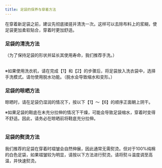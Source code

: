 ```yaml
---
title: 足袋的保养与穿着方法
---
```



在穿着新足袋之前，建议先彻底揉搓并清洗一次。这样可以去除布料上的浆糊，使足袋更加柔软贴合，穿着时更加舒适。

<Table 
  data={[
    {
      image: "https://ik.imagekit.io/dgfwhfvkn/tabi/d2VhcjAx_waifu2x_noise3_scale4x_FNLcRCpGR9.avif?updatedAt=1739617968037",
      description: `【1】将足袋的1/3部分向内折，用双手的大拇指横向拉伸2～3次。`
    },
    {
      image: "https://ik.imagekit.io/dgfwhfvkn/tabi/d2VhcjAy_waifu2x_noise3_scale4x_0zmi9B7DG.avif?updatedAt=1739617966761",
      description: `【2】用左右手的大拇指捏住折返部分，用力拉伸足袋，然后将脚尖穿入。这样穿着可以确保足袋的中心轴不偏移，使足部完美贴合。`
    },
    {
      image: "https://ik.imagekit.io/dgfwhfvkn/tabi/d2VhcjAz_waifu2x_noise3_scale4x_y-rvWCagN.avif?updatedAt=1739617964750",
      description: `【3】将整个脚穿入足袋后，用力向上拉足袋的后跟部分。`
    },
    {
      image: "https://ik.imagekit.io/dgfwhfvkn/tabi/d2VhcjA0_waifu2x_noise3_scale4x_4YGp-XFIoK.avif?updatedAt=1739617966743",
      description: `【4】将折返部分向上翻起。接着，将足袋背部的缝线（足袋中心的缝线）向大拇指方向拉伸，这样可以避免脚趾间的不适，同时防止足袋产生褶皱。`
    },
    {
      image: "https://ik.imagekit.io/dgfwhfvkn/tabi/d2VhcjA1_waifu2x_noise3_scale4x_aPsWZYPakW.avif?updatedAt=1739617965125",
      description: `【5】将脚跟放在榻榻米或地板上，脚尖抬起。（将脚呈直角时，跟腱会伸直，小腿肌肉会自然膨胀，从而使脚踝变细，更容易扣上足袋的金属扣。）从最下方的金属扣开始扣起。此时，请确保跟腱部位的布料完全内收并整理平整。`
    },
    {
      image: "https://ik.imagekit.io/dgfwhfvkn/tabi/d2VhcjA2_waifu2x_noise3_scale4x_8wl_4CSbW.avif?updatedAt=1739617968029",
      description: `【6】扣好所有金属扣后，将体重均匀分布在双脚上，使足袋与身体充分贴合。`
    }
  ]}
  columns={[
    {
      key: "image",
      label: "演示",
      type: "image",
    },
    {
      key: "description",
      label: "说明",
    }
  ]}
  client:visible
/>

### 足袋的清洗方法

（为了保持足袋的形状并延长其使用寿命，我们推荐手洗。）

<Table 
  data={[
    {
      image: "https://ik.imagekit.io/dgfwhfvkn/tabi/d2FzaDAx_waifu2x_noise3_scale4x_zQRKxSTcO.png?updatedAt=1739618660211",
      description: `【1】在污渍凝固之前，将足袋浸泡在加入洗涤剂的温水中一段时间。`
    },
    {
      image: "https://ik.imagekit.io/dgfwhfvkn/tabi/d2FzaDAy_waifu2x_noise3_scale4x_-kFT3xeNk.png?updatedAt=1739618660031",
      description: `【2】在鞋底污渍部位，轻轻涂抹固体肥皂。`
    },
    {
      image: "https://ik.imagekit.io/dgfwhfvkn/tabi/d2FzaDA0_waifu2x_noise3_scale4x_esa1vG4Og.png?updatedAt=1739618663754",
      description: `【3】彻底冲洗干净。（确保没有残留洗涤剂，并阴干以防止发黄。）`
    },
    {
      image: "https://ik.imagekit.io/dgfwhfvkn/tabi/d2FzaDA1_waifu2x_noise3_scale4x_FIfpQALFJ.png?updatedAt=1739618660462",
      description: `【4】用手挤干水分。切勿拧干，以免导致变形。请在阴凉处晾干。`
    }
  ]}
  columns={[
    {
      key: "image",
      label: "演示",
      type: "image",
      align: "center"
    },
    {
      key: "description",
      label: "说明",
      align: "start"
    }
  ]}
  client:visible
/>

※如果使用洗衣机，请在完成【1】和【2】的步骤后，将足袋放入洗衣袋中，选择手洗模式。请勿使用脱水功能。（脱水会导致缩水和变形。）

### 足袋的晾晒方法

晾晒时，请在足袋仍湿润的情况下，按以下【1】～【6】的顺序正面朝上阴干。

※如果足袋的鞋底在未充分拉伸的情况下干燥，可能会导致足袋缩水，穿着时变得不舒适。因此，请务必在晾晒前将鞋底充分拉伸。

<Table 
  data={[
    {
      image: "https://ik.imagekit.io/dgfwhfvkn/tabi/ZHJ5MDE_waifu2x_noise3_scale4x_-ob7ZoeDHe.avif?updatedAt=1739627665274",
      description: `【1】将鞋底横向拉伸。`
    },
    {
      image: "https://ik.imagekit.io/dgfwhfvkn/tabi/ZHJ5MDI_waifu2x_noise3_scale4x_ML3Mmd_C4.avif?updatedAt=1739627665279",
      description: `【2】抓住脚尖和脚跟，将鞋底纵向拉伸。`
    },
    {
      image: "https://ik.imagekit.io/dgfwhfvkn/tabi/ZHJ5MDM_waifu2x_noise3_scale4x_P6C44lI6O.avif?updatedAt=1739627658235",
      description: `【3】对齐并拉伸鞋面的缝线部分。`
    },
    {
      image: "https://ik.imagekit.io/dgfwhfvkn/tabi/ZHJ5MDQ_waifu2x_noise3_scale4x_VSid-V_Ry.avif?updatedAt=1739627659458",
      description: `【4】拉伸脚踝周围的部分。`
    },
    {
      image: "https://ik.imagekit.io/dgfwhfvkn/tabi/ZHJ5MDU_waifu2x_noise3_scale4x_y1DvgrFa6.avif?updatedAt=1739627658512",
      description: `【5】用手拍打，拉伸鞋底和表面的褶皱。`
    },
    {
      image: "https://ik.imagekit.io/dgfwhfvkn/tabi/ZHJ5MDY_waifu2x_noise3_scale4x_7LQBrGreBJ.avif?updatedAt=1739627659287",
      description: `【6】用手整理形状，使其保持膨胀状态，然后用衣夹固定在晾衣绳上晾晒。`
    }
  ]}
  columns={[
    {
      key: "image",
      label: "演示",
      type: "image",
      align: "center"
    },
    {
      key: "description",
      label: "说明",
      align: "start"
    }
  ]}
  client:visible
/>

### 足袋的熨烫方法

我们推荐的足袋在穿着时褶皱会自然伸展，因此通常无需熨烫。但对于100%纯棉的白色足袋，如果褶皱较为明显，请按以下方法进行熨烫。请将熨斗温度调至高温，并快速熨烫。

<Table 
  data={[
    {
      image: "https://ik.imagekit.io/dgfwhfvkn/tabi/aXJvbjAx_waifu2x_noise3_scale4x_481dzua2k.avif?updatedAt=1739636176272",
      description: `【1】 这是左足袋的步骤，右足袋也按相同方法操作。使用熨衣板的边缘，将足袋内侧朝外翻出，像穿着时的状态一样。从内侧鞋面向挂线方向旋转熨斗尖端进行熨烫。`
    },
    {
      image: "https://ik.imagekit.io/dgfwhfvkn/tabi/aXJvbjAy_waifu2x_noise3_scale4x_ssi9ze5GS.avif?updatedAt=1739636174054",
      description: `【2】 将足袋的足踝部分朝下，翻出内里。（靠近自己的一侧为拇指侧）熨烫鞋底的边缘。左手旋转足袋，同时用熨斗按压鞋底的边缘。`
    },
    {
      image: "https://ik.imagekit.io/dgfwhfvkn/tabi/aXJvbjAz_waifu2x_noise3_scale4x_CIpgVsQwG.avif?updatedAt=1739636175925",
      description: `【3】 将足袋翻回正面，熨烫拇指侧的长条形部分。先用熨斗的腹部按压拇指尖端，然后从脚跟向拇指方向熨烫。先按压是为了排出空气，防止多余褶皱产生。`
    },
    {
      image: "https://ik.imagekit.io/dgfwhfvkn/tabi/aXJvbjA0_waifu2x_noise3_scale4x_v3wHfZS7c.avif?updatedAt=1739636174127",
      description: `【4】 握住足踝部分，将足袋翻转到穿着时朝外的一侧。熨烫四根脚趾所在的一侧，内侧重叠部分稍后再处理。将熨斗对准脚趾部分，像排出空气一样从脚跟向脚趾方向熨烫。`
    },
    {
      image: "https://ik.imagekit.io/dgfwhfvkn/tabi/aXJvbjA1_waifu2x_noise3_scale4x_jljLf_sv1.avif?updatedAt=1739636183727",
      description: `【5】 旋转足袋，将四根脚趾所在的一侧朝向自己，熨烫至足踝前端。注意不要让内侧重叠部分产生褶皱，同时从步骤【4】中未完成的脚跟部分向足踝方向熨烫，并整理鞋面的缝线。`
    },
    {
      image: "https://ik.imagekit.io/dgfwhfvkn/tabi/aXJvbjA2_waifu2x_noise3_scale4x_yoUw8c0xL.avif?updatedAt=1739636175030",
      description: `【6】 最后使用熨衣板的角落，从外侧按压扣具部分。此时请注意，如果将挂线侧重叠熨烫，可能会产生褶皱，需格外小心。`
    }
  ]}
  columns={[
    {
      key: "image",
      label: "演示",
      type: "image",
      align: "center"
    },
    {
      key: "description",
      label: "说明",
      align: "start"
    }
  ]}
  client:visible
/>

<ContributorList githubRepo="dragonjay-lyj/jpstra" />